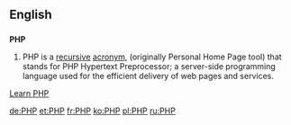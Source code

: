 ==English==

==={{initialism}}===
{{wikipedia}}
'''PHP'''

# PHP is a [[recursive]] [[acronym]], (originally Personal Home Page tool) that stands for PHP Hypertext Preprocessor; a server-side programming language used for the efficient delivery of web pages and services.

[http://www.landofcode.com/view/php/ Learn PHP]

[[de:PHP]]
[[et:PHP]]
[[fr:PHP]]
[[ko:PHP]]
[[pl:PHP]]
[[ru:PHP]]